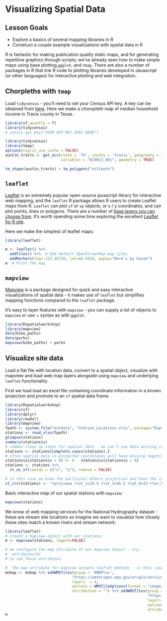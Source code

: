 # Visualizing Spatial Data

## Lesson Goals

* Explore a basics of several mapping libraries in R
* Construct a couple example visualizations with spatial data in R

R is fantastic for making publication quality static maps, and for generating repetitive graphics through scripts;  we've already seen how to make simple maps using base plotting,`ggplot`, and `tmap`. There are also a number of packages in R that link R code to plotting libraries developed in Javascript (or other languages) for interactive plotting and web integration.

## Chorpleths with `tmap`
Load `tidycensus` - you'll need to set your Census API key. A key can be obtained from [here](http://api.census.gov/data/key_signup.html). Here we make a choropleth map of median household income in Travis county in Texas.
```r
library(sf,quietly = T)
library(tidycensus)
# census_api_key("YOUR API KEY GOES HERE")
```

```r
library(tidycensus)
library(tmap)
options(tigris_use_cache = FALSE)
austin_tracts <- get_acs(state = 'TX', county = 'Travis', geography = "tract",
                         variables = "B19013_001", geometry = TRUE)

tm_shape(austin_tracts) + tm_polygons("estimate")
```

## `leaflet`
[Leaflet](https://leafletjs.com/) is an extremely popular open-source javascript library for interactive web mapping, and the `leaflet` R package allows R users to create Leaflet maps from R. `Leaflet` can plot `sf` or `sp` objects, or x / y coordinates, and can plot points, lines or polygons. There are a number of [base layers you can choose from](http://leaflet-extras.github.io/leaflet-providers/preview/index.html).  It's worth spending some time exploring the excellent [Leaflet for R site](https://rstudio.github.io/leaflet/).

Here we make the simplest of leaflet maps:
```r
library(leaflet)

m <- leaflet() %>%
  addTiles() %>%  # Add default OpenStreetMap map tiles
  addMarkers(lng=-123.26720, lat=44.5810, popup="Here's my house")
m  # Print the map
```

## `mapview`
[Mapview](https://r-spatial.github.io/mapview/index.html) is a package designed for quick and easy interactive visualizations of spatial data - it makes use of `leaflet` but simplifies mapping functions compared to the `leaflet` package.  

It's easy to layer features with `mapview` - you can supply a list of objects to `mapview` or use + syntax as with `ggplot`.
```r
library(Rspatialworkshop)
library(mapview)
data(bike_paths)
data(parks)
mapview(bike_paths) + parks
```

## Visualize site data
Load a flat file with location data, convert to a spatial object, visualize with mapview and load web map layers alongside using `mapview` and underlying `leaflet` functionality

First we load load an excel file containing coordinate information in a known projection and promote to an `sf` spatial data frame.
```r
library(Rspatialworkshop)
library(sf)
library(dplyr)
library(readxl)
library(mapview)
fpath <- system.file("extdata", "Station_Locations.xlsx", package="Rspatialworkshop")
stations <- read_xlsx(fpath)
glimpse(stations)
summary(stations$x)
# common clean up steps for spatial data - we can't use data missing coordinates so drop those records
stations <- stations[complete.cases(stations),]
# often spatial data in projected coordinates will have missing negative values for x values - common thing to fix:
stations$x[stations$x > 0] <- 0 - stations$x[stations$x > 0]
stations <- stations %>% 
  st_as_sf(coords = c("x", "y"), remove = FALSE)

# in this case we know the particular Albers projection and have the information as a proj string
st_crs(stations) <- "+proj=aea +lat_1=29.5 +lat_2=45.5 +lat_0=23 +lon_0=-96 +x_0=0 +y_0=0 +ellps=GRS80 +datum=NAD83 +units=m +no_defs" 
```

Basic interactive map of our spatial stations with `mapview`:
```r
mapview(stations)
```

We know of web mapping services for the  National Hydrography dataset - these are stream site locations so imagine we want to visualize how closely these sites match a known rivers and stream network:
```r
library(leaflet)
# create a mapview object with our stations:
m <- mapview(stations, legend=FALSE)

# we configure the map attribute of our mapview object - try:
# 'attributes(m) 
# to see those attributes

#  The map attribute for mapview accepts leaflet methods - in this case we use addWMSTiles to add web map service tiles to the map
m@map <- m@map %>% addWMSTiles(group = 'NHDPlus',
                              "https://watersgeo.epa.gov/arcgis/services/NHDPlus_NP21/NHDSnapshot_NP21/MapServer/WmsServer?",
                              layers  = 4,
                              options = WMSTileOptions(format = "image/png", transparent = TRUE),
                              attribution = "") %>% addWMSTiles(group = 'NHDPlusHR',
                                                                "https://hydro.nationalmap.gov/arcgis/services/NHDPlus_HR/MapServer/WMSServer?",
                                                                layers  = 9,
                                                                options = WMSTileOptions(format = "image/png", transparent = TRUE),
                                                                attribution = "")  %>% mapview:::mapViewLayersControl(names = c("NHDPlus","NHDPlusHR"))
m
```